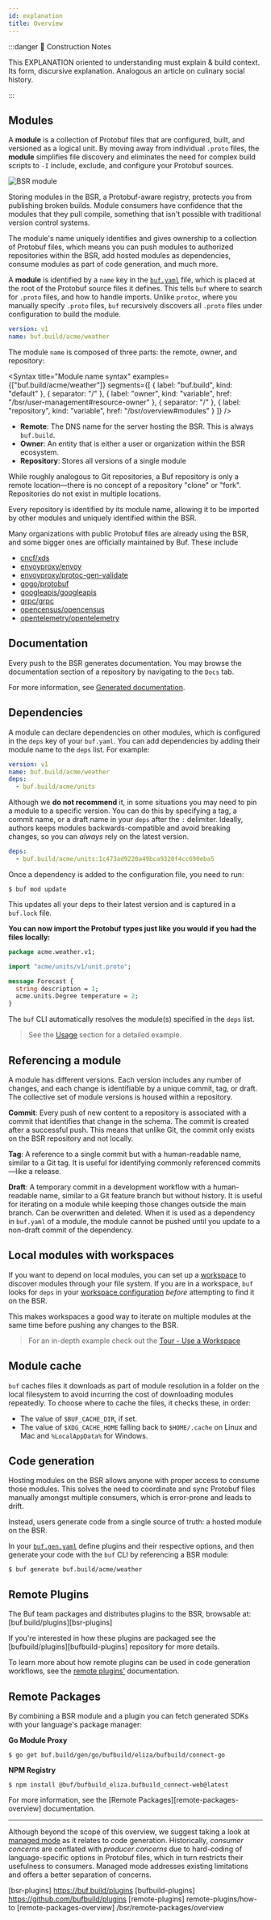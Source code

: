 ```yaml
---
id: explanation
title: Overview
---
```


:::danger 🚧 Construction Notes

This EXPLANATION oriented to understanding must explain & build context. Its form, discursive explanation. Analogous an
article on culinary social history.

:::



## Modules

A **module** is a collection of Protobuf files that are configured, built, and
versioned as a logical unit. By moving away from individual `.proto` files, the
**module** simplifies file discovery and eliminates the need for complex build
scripts to `-I` include, exclude, and configure your Protobuf sources.

<Image
  alt="BSR module"
  src="/img/bsr/module_2_with_yaml.png"
  caption="How modules map to Buf YAML configs"
/>

Storing modules in the BSR, a Protobuf-aware registry, protects you from
publishing broken builds. Module consumers have confidence that the modules that
they pull compile, something that isn't possible with traditional version
control systems.

The module's name uniquely identifies and gives ownership to a collection of
Protobuf files, which means you can push modules to authorized repositories
within the BSR, add hosted modules as dependencies, consume modules as part of
code generation, and much more.

A **module** is identified by a `name` key in the
[`buf.yaml`](../configuration/v1/buf-gen-yaml.md) file, which is placed at the root
of the Protobuf source files it defines. This tells `buf` where to search for
`.proto` files, and how to handle imports. Unlike `protoc`, where you manually
specify `.proto` files, `buf` recursively discovers all `.proto` files under
configuration to build the module.

```yaml title=buf.yaml {2}
version: v1
name: buf.build/acme/weather
```

The module `name` is composed of three parts: the remote, owner, and repository:



<Syntax
  title="Module name syntax"
  examples={["buf.build/acme/weather"]}
  segments={[
    { label: "buf.build", kind: "default" },
    { separator: "/" },
    {
      label: "owner",
      kind: "variable",
      href: "/bsr/user-management#resource-owner"
    },
    { separator: "/" },
    { label: "repository", kind: "variable", href: "/bsr/overview#modules" }
  ]}
/>

- **Remote**: The DNS name for the server hosting the BSR. This is always
`buf.build`.
- **Owner**: An entity that is either a user or organization within the BSR
ecosystem.
- **Repository**: Stores all versions of a single module

While roughly analogous to Git repositories, a Buf repository is only a remote
location&mdash;there is no concept of a repository "clone" or "fork".
Repositories do not exist in multiple locations.

Every repository is identified by its module name, allowing it to be imported
by other modules and uniquely identified within the BSR.

Many organizations with public Protobuf files are already using the BSR, and
some bigger ones are officially maintained by Buf. These include

- [cncf/xds](https://buf.build/cncf/xds)
- [envoyproxy/envoy](https://buf.build/envoyproxy/envoy)
- [envoyproxy/protoc-gen-validate](https://buf.build/envoyproxy/protoc-gen-validate)
- [gogo/protobuf](https://buf.build/gogo/protobuf)
- [googleapis/googleapis](https://buf.build/googleapis/googleapis)
- [grpc/grpc](https://buf.build/grpc/grpc)
- [opencensus/opencensus](https://buf.build/opencensus/opencensus)
- [opentelemetry/opentelemetry](https://buf.build/opentelemetry/opentelemetry)

## Documentation

Every push to the BSR generates documentation. You may browse the documentation
section of a repository by navigating to the `Docs` tab.

For more information, see [Generated documentation](documentation).

## Dependencies

A module can declare dependencies on other modules, which is configured in the
`deps` key of your `buf.yaml`. You can add dependencies by adding their module
name to the `deps` list. For example:

```yaml title="buf.yaml"
version: v1
name: buf.build/acme/weather
deps:
  - buf.build/acme/units
```

Although we **do not recommend** it, in some situations you may need to pin a
module to a specific version. You can do this by specifying a tag, a commit name,
or a draft name in your `deps` after the `:` delimiter. Ideally, authors keeps
modules backwards-compatible and avoid breaking changes, so you can _always_ rely
on the latest version.

```yaml
deps:
  - buf.build/acme/units:1c473ad9220a49bca9320f4cc690eba5
```

Once a dependency is added to the configuration file, you need to run:

```terminal
$ buf mod update
```

This updates all your deps to their latest version and is captured in a
`buf.lock` file.

**You can now import the Protobuf types just like you would if you had the files
locally:**

```protobuf title="acme/weather/v1/weather.proto" {3,7}
package acme.weather.v1;

import "acme/units/v1/unit.proto";

message Forecast {
  string description = 1;
  acme.units.Degree temperature = 2;
}
```

The `buf` CLI automatically resolves the module(s) specified in the `deps` list.

> See the [Usage](reference#add-a-dependency) section for a detailed
> example.

## Referencing a module

A module has different versions. Each version includes any number of changes,
and each change is identifiable by a unique commit, tag, or draft. The
collective set of module versions is housed within a repository.

**Commit**: Every push of new content to a repository is associated with a
commit that identifies that change in the schema. The commit is created after a
successful push. This means that unlike Git, the commit only exists on the BSR
repository and not locally.

**Tag**: A reference to a single commit but with a human-readable name, similar
to a Git tag. It is useful for identifying commonly referenced
commits&mdash;like a release.

**Draft**: A temporary commit in a development workflow with a human-readable
name, similar to a Git feature branch but without history. It is useful for
iterating on a module while keeping those changes outside the main branch. Can
be overwritten and deleted. When it
is used as a dependency in `buf.yaml` of a module, the module cannot be pushed
until you update to a non-draft commit of the dependency.

## Local modules with workspaces

If you want to depend on local modules, you can set up a
[workspace](../buf/other/workspaces.mdx) to discover modules through your file
system. If you are in a workspace, `buf` looks for `deps` in your
[workspace configuration](../buf/other/workspaces.mdx#configuration) _before_
attempting to find it on the BSR.

This makes workspaces a good way to iterate on multiple modules at the same time
before pushing any changes to the BSR.

> For an in-depth example check out the [Tour - Use a Workspace](#)

## Module cache

`buf` caches files it downloads as part of module resolution in a folder on the
local filesystem to avoid incurring the cost of downloading modules repeatedly.
To choose where to cache the files, it checks these, in order:

- The value of `$BUF_CACHE_DIR`, if set.
- The value of `$XDG_CACHE_HOME` falling back to `$HOME/.cache` on Linux and Mac
and `%LocalAppData%` for Windows.

## Code generation

Hosting modules on the BSR allows anyone with proper access to consume those
modules. This solves the need to coordinate and sync Protobuf files manually
amongst multiple consumers, which is error-prone and leads to drift.

Instead, users generate code from a single source of truth: a hosted module on
the BSR.

In your [`buf.gen.yaml`](../configuration/v1/buf-gen-yaml.md) define plugins and
their respective options, and then generate your code with the `buf` CLI by
referencing a BSR module:

```terminal
$ buf generate buf.build/acme/weather
```

## Remote Plugins

The Buf team packages and distributes plugins to the BSR, browsable at:
[buf.build/plugins][bsr-plugins]

If you're interested in how these plugins are packaged see the
[bufbuild/plugins][bufbuild-plugins] repository for more details.

To learn more about how remote plugins can be used in code generation workflows,
see the [remote plugins'](remote-plugins/how-to) documentation.

## Remote Packages

By combining a BSR module and a plugin you can fetch generated SDKs with your
language's package manager:

**Go Module Proxy**

```terminal
$ go get buf.build/gen/go/bufbuild/eliza/bufbuild/connect-go
```

**NPM Registry**

```terminal
$ npm install @buf/bufbuild_eliza.bufbuild_connect-web@latest
```

For more information, see the [Remote Packages][remote-packages-overview] documentation.

---

Although beyond the scope of this overview, we suggest taking a look at
[managed mode](../generate/managed-mode/reference) as it relates to code generation.
Historically, _consumer concerns_ are conflated with _producer concerns_ due to
hard-coding of language-specific options in Protobuf files, which in turn
restricts their usefulness to consumers. Managed mode addresses existing
limitations and offers a better separation of concerns.

[bsr-plugins]   https://buf.build/plugins
[bufbuild-plugins]   https://github.com/bufbuild/plugins
[remote-plugins]   remote-plugins/how-to
[remote-packages-overview]   /bsr/remote-packages/overview
